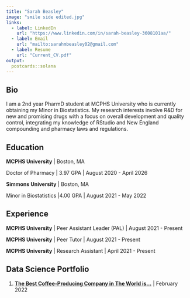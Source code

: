 ```yaml
---
title: "Sarah Beasley"
image: "smile side edited.jpg"
links:
  - label: LinkedIn
    url: "https://www.linkedin.com/in/sarah-beasley-3608101aa/"
  - label: Email
    url: "mailto:sarahmbeasley02@gmail.com"
  - label: Resume
    url: "Current_CV.pdf"  
output:
  postcards::solana
---
```

 
## Bio

I am a 2nd year PharmD student at MCPHS University who is currently obtaining my Minor in Biostatistics. My research interests involve R&D for new and promising drugs with a focus on overall development and quality control, integrating my knowledge of RStudio and New England compounding and pharmacy laws and regulations. 

## Education

**MCPHS University** | Boston, MA

Doctor of Pharmacy | 3.97 GPA | August 2020 - April 2026

**Simmons University** | Boston, MA

Minor in Biostatistics |4.00 GPA | August 2021 - May 2022

## Experience

**MCPHS University** | Peer Assistant Leader (PAL) | August 2021 - Present

**MCPHS University** | Peer Tutor | August 2021 - Present

**MCPHS University** | Research Assistant | April 2021 - Present 

## Data Science Portfolio 

1. [**The Best Coffee-Producing Company in The World is…**](Project1.html) | February 2022




